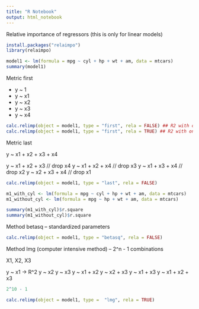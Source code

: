 ```yaml
---
title: "R Notebook"
output: html_notebook
---
```


Relative importance of regressors (this is only for linear models)

```r
install.packages("relaimpo")
library(relaimpo)
```

```r
model1 <- lm(formula = mpg ~ cyl + hp + wt + am, data = mtcars)
summary(model1)
```

Metric first

+ y ~ 1
+ y ~ x1
+ y ~ x2
+ y ~ x3
+ y ~ x4


```r
calc.relimp(object = model1, type = "first", rela = FALSE) ## R2 with only single variable
calc.relimp(object = model1, type = "first", rela = TRUE) ## R2 with only single variable
```

Metric last

y ~ x1 + x2 + x3 + x4

y ~ x1 + x2 + x3 // drop x4
y ~ x1 + x2 + x4 // drop x3
y ~ x1 + x3 + x4 // drop x2
y ~ x2 + x3 + x4 // drop x1

```r
calc.relimp(object = model1, type = "last", rela = FALSE) 
```

```r
m1_with_cyl <- lm(formula = mpg ~ cyl + hp + wt + am, data = mtcars)
m1_without_cyl <- lm(formula = mpg ~ hp + wt + am, data = mtcars)

summary(m1_with_cyl)$r.square
summary(m1_without_cyl)$r.square
```

Method betasq -- standardized parameters

```r
calc.relimp(object = model1, type = "betasq", rela = FALSE) 
```

Method lmg (computer intensive method) -- 2^n - 1 combinations 

X1, X2, X3

y ~ x1 -> R^2
y ~ x2
y ~ x3
y ~ x1 + x2
y ~ x2 + x3
y ~ x1 + x3
y ~ x1 + x2 + x3

```r
2^10 - 1
```


```r
calc.relimp(object = model1, type =  "lmg", rela = TRUE)
```




